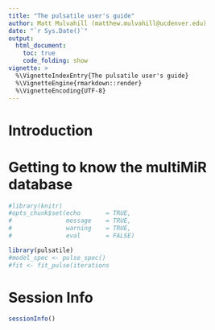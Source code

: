 ```yaml
---
title: "The pulsatile user's guide"
author: Matt Mulvahill (matthew.mulvahill@ucdenver.edu)
date: "`r Sys.Date()`"
output: 
  html_document:
    toc: true
    code_folding: show
vignette: >
  %\VignetteIndexEntry{The pulsatile user's guide}
  %\VignetteEngine{rmarkdown::render}
  %\VignetteEncoding{UTF-8}
---
```




# Introduction


# Getting to know the multiMiR database

```r
#library(knitr)
#opts_chunk$set(echo       = TRUE,
#               message    = TRUE,
#               warning    = TRUE,
#               eval       = FALSE)
```

```r
library(pulsatile)
#model_spec <- pulse_spec()
#fit <- fit_pulse(iterations
```



# Session Info

```r
sessionInfo()
```




